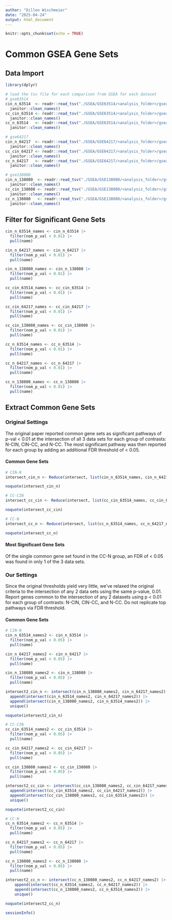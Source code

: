 ```yaml
---
author: "Dillen Wischmeier"
date: "2025-04-24"
output: html_document
---
```


```r
knitr::opts_chunk$set(echo = TRUE)
```

# Common GSEA Gene Sets

## Data Import

```r
library(dplyr)
```

```r
# load the tsv file for each comparison from GSEA for each dataset
# gse63514
cin_n_63514  <- readr::read_tsv("./GSEA/GSE63514/<analysis_folder>/gsea_report_for_CIN_<numeric-ID>.tsv") |> 
  janitor::clean_names()
cc_cin_63514 <- readr::read_tsv("./GSEA/GSE63514/<analysis_folder>/gsea_report_for_CC_<numeric-ID>.tsv") |> 
  janitor::clean_names()
cc_n_63514   <- readr::read_tsv("./GSEA/GSE63514/<analysis_folder>/gsea_report_for_CC_<numeric-ID>.tsv") |> 
  janitor::clean_names()

# gse64217
cin_n_64217  <- readr::read_tsv("./GSEA/GSE64217/<analysis_folder>/gsea_report_for_CIN_<numeric-ID>.tsv") |> 
  janitor::clean_names()
cc_cin_64217 <- readr::read_tsv("./GSEA/GSE64217/<analysis_folder>/gsea_report_for_CC_<numeric-ID>.tsv") |> 
  janitor::clean_names()
cc_n_64217   <- readr::read_tsv("./GSEA/GSE64217/<analysis_folder>/gsea_report_for_CC_<numeric-ID>.tsv") |> 
  janitor::clean_names()

# gse138080
cin_n_138080  <- readr::read_tsv("./GSEA/GSE138080/<analysis_folder>/gsea_report_for_CIN_<numeric-ID>.tsv") |> 
  janitor::clean_names()
cc_cin_138080 <- readr::read_tsv("./GSEA/GSE138080/<analysis_folder>/gsea_report_for_CC_<numeric-ID>.tsv") |> 
  janitor::clean_names()
cc_n_138080   <- readr::read_tsv("./GSEA/GSE138080/<analysis_folder>/gsea_report_for_CC_<numeric-ID>.tsv") |> 
  janitor::clean_names()
```

## Filter for Significant Gene Sets

```r
cin_n_63514_names <- cin_n_63514 |> 
  filter(nom_p_val < 0.01) |> 
  pull(name)

cin_n_64217_names <- cin_n_64217 |> 
  filter(nom_p_val < 0.01) |> 
  pull(name)

cin_n_138080_names <- cin_n_138080 |> 
  filter(nom_p_val < 0.01) |> 
  pull(name)
```

```r
cc_cin_63514_names <- cc_cin_63514 |> 
  filter(nom_p_val < 0.01) |> 
  pull(name)

cc_cin_64217_names <- cc_cin_64217 |> 
  filter(nom_p_val < 0.01) |> 
  pull(name)

cc_cin_138080_names <- cc_cin_138080 |> 
  filter(nom_p_val < 0.01) |> 
  pull(name)
```

```r
cc_n_63514_names <- cc_n_63514 |> 
  filter(nom_p_val < 0.01) |> 
  pull(name)

cc_n_64217_names <- cc_n_64217 |> 
  filter(nom_p_val < 0.01) |> 
  pull(name)

cc_n_138080_names <- cc_n_138080 |> 
  filter(nom_p_val < 0.01) |> 
  pull(name)
```

## Extract Common Gene Sets

### Original Settings

The original paper reported common gene sets as significant pathways of p-val \< 0.01 at the intersection of all 3 data sets for each group of contrasts: N-CIN, CIN-CC, and N-CC. The most significant pathway was then reported for each group by adding an additional FDR threshold of \< 0.05.

#### Common Gene Sets

```r
# CIN-N
intersect_cin_n <- Reduce(intersect, list(cin_n_63514_names, cin_n_64217_names, cin_n_138080_names))

noquote(intersect_cin_n)
```

```r
# CC-CIN
intersect_cc_cin <- Reduce(intersect, list(cc_cin_63514_names, cc_cin_64217_names, cc_cin_138080_names))

noquote(intersect_cc_cin)
```

```r
# CC-N
intersect_cc_n <- Reduce(intersect, list(cc_n_63514_names, cc_n_64217_names, cc_n_138080_names))

noquote(intersect_cc_n)
```

#### Most Significant Gene Sets

Of the single common gene set found in the CC-N group, an FDR of \< 0.05 was found in only 1 of the 3 data sets.

### Our Settings

Since the original thresholds yield very little, we've relaxed the original criteria to the intersection of any 2 data sets using the same p-value, 0.01. Report genes common to the intersection of any 2 datasets using p \< 0.01 for each group of contrasts: N-CIN, CIN-CC, and N-CC. Do not replicate top pathways via FDR threshold.

#### Common Gene Sets

```r
# CIN-N
cin_n_63514_names2 <- cin_n_63514 |> 
  filter(nom_p_val < 0.05) |> 
  pull(name)

cin_n_64217_names2 <- cin_n_64217 |> 
  filter(nom_p_val < 0.05) |> 
  pull(name)

cin_n_138080_names2 <- cin_n_138080 |> 
  filter(nom_p_val < 0.05) |> 
  pull(name)

intersect2_cin_n <- intersect(cin_n_138080_names2, cin_n_64217_names2) |> 
  append(intersect(cin_n_63514_names2, cin_n_64217_names2)) |> 
  append(intersect(cin_n_138080_names2, cin_n_63514_names2)) |> 
  unique()

noquote(intersect2_cin_n)
```

```r
# CC-CIN
cc_cin_63514_names2 <- cc_cin_63514 |> 
  filter(nom_p_val < 0.05) |> 
  pull(name)

cc_cin_64217_names2 <- cc_cin_64217 |> 
  filter(nom_p_val < 0.05) |> 
  pull(name)

cc_cin_138080_names2 <- cc_cin_138080 |> 
  filter(nom_p_val < 0.05) |> 
  pull(name)

intersect2_cc_cin <- intersect(cc_cin_138080_names2, cc_cin_64217_names2) |> 
  append(intersect(cc_cin_63514_names2, cc_cin_64217_names2)) |> 
  append(intersect(cc_cin_138080_names2, cc_cin_63514_names2)) |> 
  unique()

noquote(intersect2_cc_cin)
```

```r
# CC-N
cc_n_63514_names2 <- cc_n_63514 |> 
  filter(nom_p_val < 0.05) |> 
  pull(name)

cc_n_64217_names2 <- cc_n_64217 |> 
  filter(nom_p_val < 0.05) |> 
  pull(name)

cc_n_138080_names2 <- cc_n_138080 |> 
  filter(nom_p_val < 0.05) |> 
  pull(name)

intersect2_cc_n <- intersect(cc_n_138080_names2, cc_n_64217_names2) |>
    append(intersect(cc_n_63514_names2, cc_n_64217_names2)) |> 
    append(intersect(cc_n_138080_names2, cc_n_63514_names2)) |> 
    unique()

noquote(intersect2_cc_n)
```

```r
sessionInfo()
```
